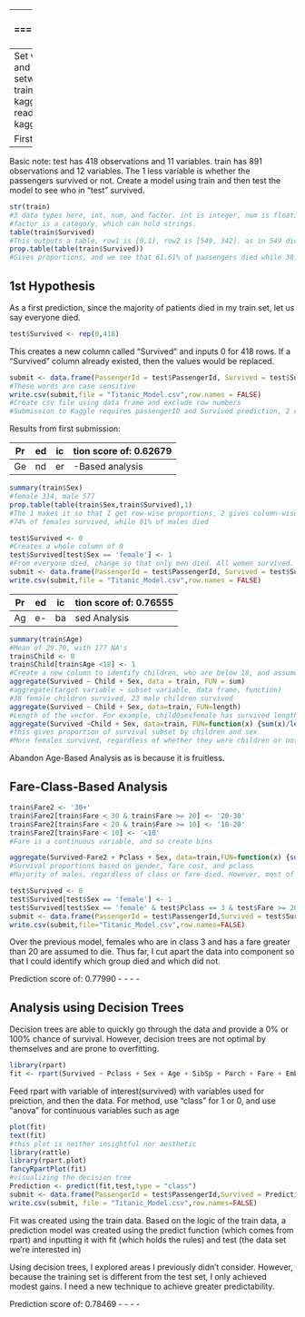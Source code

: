 ---
Titanic Death Prediction Model
==============================
author: Peter

Setup
-----
Set working directory to place with files and load files
  setwd('C:/Users/Pete/titanic-kaggle')
  train <- read.csv("C:/Users/Pete/titanic-kaggle/train.csv")
  View(train)
  test <- read.csv("C:/Users/Pete/titanic-kaggle/test.csv")
  View(test)

First look at Data
------------------
Basic note: test has 418 observations and 11 variables.
train has 891 observations and 12 variables.
The 1 less variable is whether the passengers survived or not.
Create a model using train and then test the model to see who in "test" survived.

```{r}
str(train)
#3 data types here, int, num, and factor. int is integer, num is floating, and
#factor is a category, which can hold strings.
table(train$Survived)
#This outputs a table, row1 is [0,1], row2 is [549, 342]. as in 549 died and 342 survived
prop.table(table(train$Survived))
#Gives proportions, and we see that 61.61% of passengers died while 38.38% survived in the training set
```
1st Hypothesis
--------------
As a first prediction, since the majority of patients died in my train set, let us say everyone died.

```{r}
test$Survived <- rep(0,418)
```
This creates a new column called "Survived" and inputs 0 for 418 rows.
If a "Survived" column already existed, then the values would be replaced.
```{r}
submit <- data.frame(PassengerId = test$PassengerId, Survived = test$Survived)
#These words are case sensitive
write.csv(submit,file = "Titanic_Model.csv",row.names = FALSE)
#Create csv file using data frame and exclude row numbers
#Submission to Kaggle requires passengerID and Survived prediction, 2 columns with 418 observations.
```
Results from first submission:

Prediction score of: 0.62679
- - - -
Gender-Based analysis
---------------------
```{r}
summary(train$Sex)
#female 314, male 577
prop.table(table(train$Sex,train$Survived),1)
#The 1 makes it so that I get row-wise proportions, 2 gives column-wise proportions
#74% of females survived, while 81% of males died
```

```{r}
test$Survived <- 0
#Creates a whole column of 0
test$Survived[test$Sex == 'female'] <- 1
#From everyone died, change so that only men died. All women survived.
submit <- data.frame(PassengerId = test$PassengerId, Survived = test$Survived)
write.csv(submit,file = "Titanic_Model.csv",row.names = FALSE)
```

Prediction score of: 0.76555
- - - -
Age-based Analysis
------------------
```{r}
summary(train$Age)
#Mean of 29.70, with 177 NA's
train$Child <- 0
train$Child[train$Age <18] <- 1
#Create a new column to identify children, who are below 18, and assume they all survived.
aggregate(Survived ~ Child + Sex, data = train, FUN = sum)
#aggregate(target variable ~ subset variable, data frame, function)
#38 female children survived, 23 male children survived
aggregate(Survived ~ Child + Sex, data=train, FUN=length)
#Length of the vector. For example, child0sexfemale has survived length of 259
aggregate(Survived ~Child + Sex, data=train, FUN=function(x) {sum(x)/length(x)})
#this gives proportion of survival subset by children and sex
#More females survived, regardless of whether they were children or not, and so the original prediction that females always had a higher probability of surviving does not change.
```
Abandon Age-Based Analysis as is because it is fruitless.


Fare-Class-Based Analysis
-------------------------
```{r}
train$Fare2 <- '30+'
train$Fare2[train$Fare < 30 & train$Fare >= 20] <- '20-30'
train$Fare2[train$Fare < 20 & train$Fare >= 10] <- '10-20'
train$Fare2[train$Fare < 10] <- '<10'
#Fare is a continuous variable, and so create bins

aggregate(Survived~Fare2 + Pclass + Sex, data=train,FUN=function(x) {sum(x)/length(x)})
#Survival proportions based on gender, fare cost, and pclass
#Majority of males, regardless of class or fare died. However, most of the class 3 woomen who paid more than $20 also died. A hypothesis could be that these expensive cabins were located close to the iceberg impact site, or were further from the exit stairs.
```

```{r}
test$Survived <- 0
test$Survived[test$Sex == 'female'] <- 1
test$Survived[test$Sex == 'female' & test$Pclass == 3 & test$Fare >= 20] <- 0
submit <- data.frame(PassengerId = test$PassengerId,Survived = test$Survived)
write.csv(submit,file="Titanic_Model.csv",row.names=FALSE)
```
Over the previous model, females who are in class 3 and has a fare greater than 20 are assumed to die.
Thus far, I cut apart the data into component so that I could identify which group died and which did not.

Prediction score of: 0.77990
- - - -

Analysis using Decision Trees
-----------------------------
Decision trees are able to quickly go through the data and provide a 0% or 100% chance of survival. However, decision trees are not optimal by themselves and are prone to overfitting.

```{r}
library(rpart)
fit <- rpart(Survived ~ Pclass + Sex + Age + SibSp + Parch + Fare + Embarked, data=train, method="class")
```
Feed rpart with variable of interest(survived) with variables used for preiction, and then the data. For method, use "class" for 1 or 0, and use "anova" for continuous variables such as age
```{r}
plot(fit)
text(fit)
#this plot is neither insightful nor aesthetic
library(rattle)
library(rpart.plot)
fancyRpartPlot(fit)
#visualizing the decision tree
Prediction <- predict(fit,test,type = "class")
submit <- data.frame(PassengerId = test$PassengerId,Survived = Prediction)
write.csv(submit, file = "Titanic_Model.csv",row.names=FALSE)
```
Fit was created using the train data. Based on the logic of the train data, a prediction model was created using the predict function (which comes from  rpart) and inputting it with fit (which holds the rules) and test (the data set we're interested in)

Using decision trees, I explored areas I previously didn't consider. However, because the training set is different from the test set, I only achieved modest gains. I need a new technique to achieve greater predictability.


Prediction score of: 0.78469
- - - -
